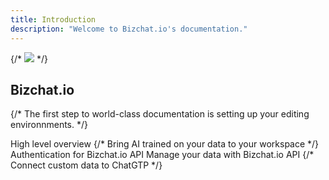 ```yaml
---
title: Introduction
description: "Welcome to Bizchat.io's documentation."
---
```


{/* <img src="/images/banner.png" /> */}

## Bizchat.io

{/* The first step to world-class documentation is setting up your editing environnments. */}

<CardGroup cols={2}>
  <Card title="Platform" icon="gallery-thumbnails" href="/platform">
    High level overview
  </Card>
  {/* <Card title="Apps" icon="wand-magic-sparkles" href="/apps/introduction">
    Bring AI trained on your data to your workspace
  </Card> */}
  <Card
    title="Authentication"
    icon="fingerprint"
    href="/api-reference/authentication"
  >
    Authentication for Bizchat.io API
  </Card>
  <Card title="API Endpoints" icon="code" href="/api-reference/endpoint">
    Manage your data with Bizchat.io API
  </Card>
  {/* <Card
    title="ChatGPT Plugin"
    icon="puzzle-piece-simple"
    href="/integrations/chatgpt-plugin"
  >
    Connect custom data to ChatGTP
  </Card> */}
</CardGroup>
